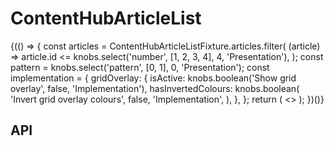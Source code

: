 
<Meta
  title="Components/ContentHubArticleList"
  component={ContentHubArticleList}
/>

# ContentHubArticleList

<Canvas>
  <Story name="Base component">
    {(() => {
      const articles = ContentHubArticleListFixture.articles.filter(
        (article) =>
          article.id <= knobs.select('number', [1, 2, 3, 4], 4, 'Presentation'),
      );
      const pattern = knobs.select('pattern', [0, 1], 0, 'Presentation');
      const implementation = {
        gridOverlay: {
          isActive: knobs.boolean('Show grid overlay', false, 'Implementation'),
          hasInvertedColours: knobs.boolean(
            'Invert grid overlay colours',
            false,
            'Implementation',
          ),
        },
      };
      return (
        <>
          <ContentHubArticleList
            articles={articles}
            isFirstGroup={false}
            pattern={pattern}
          />
          <StorybookGridOverlay {...implementation.gridOverlay} />
        </>
      );
    })()}
  </Story>
</Canvas>

## API

<ArgsTable of={ContentHubArticleList} />
